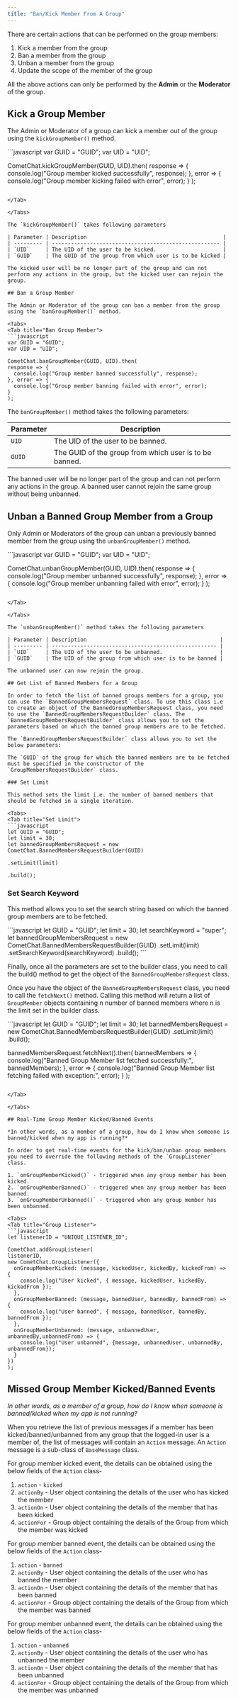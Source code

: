 ```yaml
---
title: "Ban/Kick Member From A Group"
---
```




There are certain actions that can be performed on the group members:

1. Kick a member from the group
2. Ban a member from the group
3. Unban a member from the group
4. Update the scope of the member of the group

All the above actions can only be performed by the **Admin** or the **Moderator** of the group.

## Kick a Group Member

The Admin or Moderator of a group can kick a member out of the group using the `kickGroupMember()` method.

<Tabs>
<Tab title="Kick Group Member">
```javascript
var GUID = "GUID";
var UID = "UID";

CometChat.kickGroupMember(GUID, UID).then(
response => {
  console.log("Group member kicked successfully", response);
}, error => {
  console.log("Group member kicking failed with error", error);
}
);
```

</Tab>

</Tabs>

The `kickGroupMember()` takes following parameters

| Parameter | Description                                           |
| --------- | ----------------------------------------------------- |
| `UID`     | The UID of the user to be kicked.                     |
| `GUID`    | The GUID of the group from which user is to be kicked |

The kicked user will be no longer part of the group and can not perform any actions in the group, but the kicked user can rejoin the group.

## Ban a Group Member

The Admin or Moderator of the group can ban a member from the group using the `banGroupMember()` method.

<Tabs>
<Tab title="Ban Group Member">
```javascript
var GUID = "GUID";
var UID = "UID";

CometChat.banGroupMember(GUID, UID).then(
response => {
  console.log("Group member banned successfully", response);
}, error => {
  console.log("Group member banning failed with error", error);
}
);
```

</Tab>

</Tabs>

The `banGroupMember()` method takes the following parameters:

| Parameter | Description                                            |
| --------- | ------------------------------------------------------ |
| `UID`     | The UID of the user to be banned.                      |
| `GUID`    | The GUID of the group from which user is to be banned. |

The banned user will be no longer part of the group and can not perform any actions in the group. A banned user cannot rejoin the same group without being unbanned.

## Unban a Banned Group Member from a Group

Only Admin or Moderators of the group can unban a previously banned member from the group using the `unbanGroupMember()` method.

<Tabs>
<Tab title="Unban Group Member">
```javascript
var GUID = "GUID";
var UID = "UID";

CometChat.unbanGroupMember(GUID, UID).then(
response => {
  console.log("Group member unbanned successfully", response);
}, error => {
  console.log("Group member unbanning failed with error", error);
}
);
```

</Tab>

</Tabs>

The `unbanGroupMember()` method takes the following parameters

| Parameter | Description                                          |
| --------- | ---------------------------------------------------- |
| `UID`     | The UID of the user to be unbanned.                  |
| `GUID`    | The UID of the group from which user is to be banned |

The unbanned user can now rejoin the group.

## Get List of Banned Members for a Group

In order to fetch the list of banned groups members for a group, you can use the `BannedGroupMembersRequest` class. To use this class i.e to create an object of the BannedGroupMembersRequest class, you need to use the `BannedGroupMembersRequestBuilder` class. The `BannedGroupMembersRequestBuilder` class allows you to set the parameters based on which the banned group members are to be fetched.

The `BannedGroupMembersRequestBuilder` class allows you to set the below parameters:

The `GUID` of the group for which the banned members are to be fetched must be specified in the constructor of the `GroupMembersRequestBuilder` class.

### Set Limit

This method sets the limit i.e. the number of banned members that should be fetched in a single iteration.

<Tabs>
<Tab title="Set Limit">
```javascript
let GUID = "GUID";
let limit = 30;
let bannedGroupMembersRequest = new CometChat.BannedMembersRequestBuilder(GUID)
  																.setLimit(limit)
  																.build();
```

</Tab>

</Tabs>

### Set Search Keyword

This method allows you to set the search string based on which the banned group members are to be fetched.

<Tabs>
<Tab title="Set Search Keyword">
```javascript
let GUID = "GUID";
let limit = 30;
let searchKeyword = "super";
let bannedGroupMembersRequest = new CometChat.BannedMembersRequestBuilder(GUID)
  																.setLimit(limit)
  																.setSearchKeyword(searchKeyword)
  																.build();
```

</Tab>

</Tabs>

Finally, once all the parameters are set to the builder class, you need to call the build() method to get the object of the `BannedGroupMembersRequest` class.

Once you have the object of the `BannedGroupMembersRequest` class, you need to call the `fetchNext()` method. Calling this method will return a list of `GroupMember` objects containing n number of banned members where n is the limit set in the builder class.

<Tabs>
<Tab title="Banned Group Members Request">
```javascript
let GUID = "GUID";
let limit = 30;
let bannedMembersRequest = new CometChat.BannedMembersRequestBuilder(GUID)
  													.setLimit(limit)
  													.build();

bannedMembersRequest.fetchNext().then(
bannedMembers => {
  console.log("Banned Group Member list fetched successfully:", bannedMembers);
}, error => {
  console.log("Banned Group Member list fetching failed with exception:", error);
}
);
```

</Tab>

</Tabs>

## Real-Time Group Member Kicked/Banned Events

*In other words, as a member of a group, how do I know when someone is banned/kicked when my app is running?*

In order to get real-time events for the kick/ban/unban group members you need to override the following methods of the `GroupListener` class.

1. `onGroupMemberKicked()` - triggered when any group member has been kicked.
2. `onGroupMemberBanned()` - triggered when any group member has been banned.
3. `onGroupMemberUnbanned()` - triggered when any group member has been unbanned.

<Tabs>
<Tab title="Group Listener">
```javascript
let listenerID = "UNIQUE_LISTENER_ID";

CometChat.addGroupListener(
listenerID,
new CometChat.GroupListener({
  onGroupMemberKicked: (message, kickedUser, kickedBy, kickedFrom) => {
    console.log("User kicked", { message, kickedUser, kickedBy, kickedFrom });
  },
  onGroupMemberBanned: (message, bannedUser, bannedBy, bannedFrom) => {
    console.log("User banned", { message, bannedUser, bannedBy, bannedFrom });
  },
  onGroupMemberUnbanned: (message, unbannedUser, unbannedBy,unbannedFrom) => {
    console.log("User unbanned", {message, unbannedUser, unbannedBy, unbannedFrom});
  }
})
);
```

</Tab>

</Tabs>

## Missed Group Member Kicked/Banned Events

*In other words, as a member of a group, how do I know when someone is banned/kicked when my app is not running?*

When you retrieve the list of previous messages if a member has been kicked/banned/unbanned from any group that the logged-in user is a member of, the list of messages will contain an `Action` message. An `Action` message is a sub-class of `BaseMessage` class.

For group member kicked event, the details can be obtained using the below fields of the `Action` class-

1. `action` - `kicked`
2. `actionBy` - User object containing the details of the user who has kicked the member
3. `actionOn` - User object containing the details of the member that has been kicked
4. `actionFor` - Group object containing the details of the Group from which the member was kicked

For group member banned event, the details can be obtained using the below fields of the `Action` class-

1. `action` - `banned`
2. `actionBy` - User object containing the details of the user who has banned the member
3. `actionOn` - User object containing the details of the member that has been banned
4. `actionFor` - Group object containing the details of the Group from which the member was banned

For group member unbanned event, the details can be obtained using the below fields of the `Action` class-

1. `action` - `unbanned`
2. `actionBy` - User object containing the details of the user who has unbanned the member
3. `actionOn` - User object containing the details of the member that has been unbanned
4. `actionFor` - Group object containing the details of the Group from which the member was unbanned
